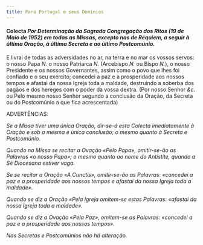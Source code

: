 ```yaml
---
title: Para Portugal e seus Domínios
---
```


<h4 class="text-center">
  Colecta
  <em>
    Por Determinação da Sagrada Congregação dos Ritos (19 de Maio de 1952) em
    todas as Missas, excepto nas de Réquiem, a seguir à última Oração, à última
    Secreta e ao último Postcomúnio.
  </em>
</h4>

E livrai de todas as adversidades no ar, na terra e no mar os vossos servos: o nosso Papa <em>N.</em> o nosso Patriarca <em>N.</em> (Arcebispo <em>N.</em> ou Bispo <em>N.</em>), o nosso Presidente e os nossos Governantes, assim como o povo que lhes foi confiado e o seu exército; concedei a paz e a prosperidade aos nossos tempos e afastai da nossa Igreja toda a maldade, destruindo a soberba dos pagãos e dos hereges com o poder da vossa dextra. (Por nosso Senhor <em>&c.</em> ou Pelo mesmo nosso Senhor segundo a conclusão da Oração, da Secreta ou do Postcomúnio a que fica acrescentada)

ADVERTÊNCIAS:

<em>
Se a Missa tiver uma única Oração, dir-se-á esta Colecta imediatamente à Oração e sob a mesma e única conclusão; o mesmo quanto à Secreta e Postcomúnio.

Quando na Missa se recitar a Ovação «Pelo Papa», omitir-se-ão as Palavras «o nosso Papa»; o mesmo quanto ao nome do Antístite, quando a Sé Diocesana estiver vaga.

Se se recitar a Oração «A Cunctis», omitir-se-ão as Palavras: «concedei a paz e a prosperidade aos nossos tempos e afastai da nossa Igreja toda a maldade».

Quando se diz a Oração «Pela Igreja omitem-se estas Palavras: «afastai da nossa Igreja toda a maldade».

Quando se diz a Ovação «Pela Paz», omitem-se as Palavras: «concedei a paz e a prosperidade aos nossos tempos».

Nas Secretas e Postcomúnios não há alteração.

</em>
